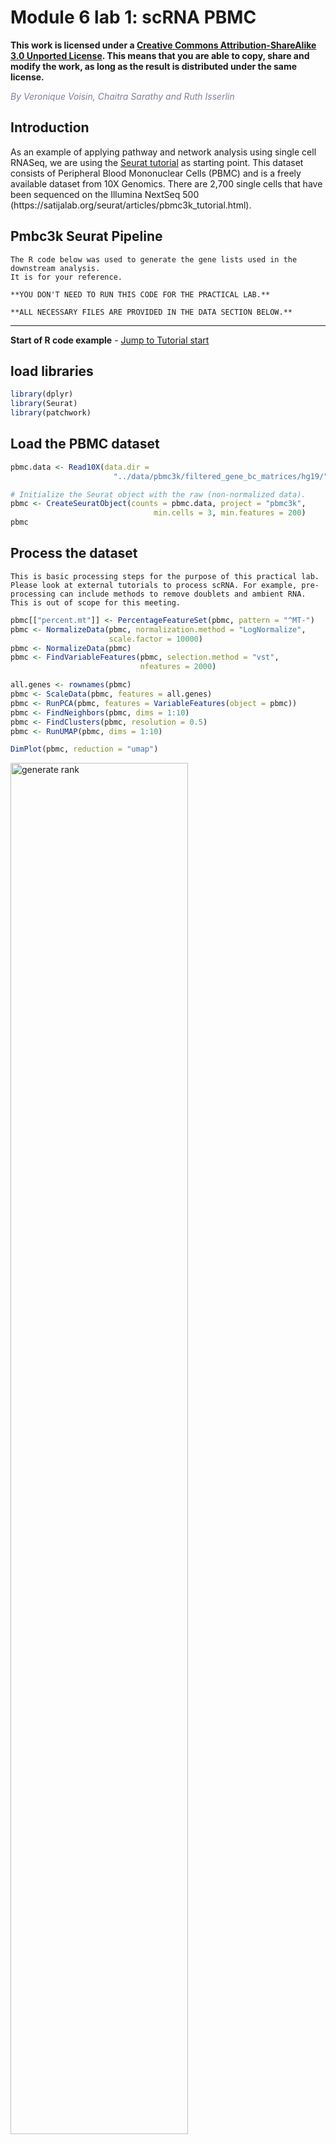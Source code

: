 # Module 6 lab 1: scRNA PBMC {#scRNA_PBMC}

**This work is licensed under a [Creative Commons Attribution-ShareAlike 3.0 Unported License](http://creativecommons.org/licenses/by-sa/3.0/deed.en_US). This means that you are able to copy, share and modify the work, as long as the result is distributed under the same license.**
 
*<font color="#827e9c">By Veronique Voisin, Chaitra Sarathy and Ruth Isserlin</font>*

## Introduction
As an example of applying pathway and network analysis using single cell RNASeq, we are using the [Seurat tutorial](https://satijalab.org/seurat/articles/pbmc3k_tutorial.html) as starting point.  This dataset consists of Peripheral Blood Mononuclear Cells (PBMC) and is a freely available dataset from 10X Genomics. There are 2,700 single cells that have been sequenced on the Illumina NextSeq 500 (https://satijalab.org/seurat/articles/pbmc3k_tutorial.html). 



## Pmbc3k Seurat Pipeline
```block
The R code below was used to generate the gene lists used in the downstream analysis.
It is for your reference. 

**YOU DON'T NEED TO RUN THIS CODE FOR THE PRACTICAL LAB.** 

**ALL NECESSARY FILES ARE PROVIDED IN THE DATA SECTION BELOW.**
```

---

**Start of R code example** - [Jump to Tutorial start](#tutorial_start)

## load libraries
```r
library(dplyr)
library(Seurat)
library(patchwork)
```

## Load the PBMC dataset
```r
pbmc.data <- Read10X(data.dir = 
                       "../data/pbmc3k/filtered_gene_bc_matrices/hg19/")

# Initialize the Seurat object with the raw (non-normalized data).
pbmc <- CreateSeuratObject(counts = pbmc.data, project = "pbmc3k", 
                                min.cells = 3, min.features = 200)
pbmc
```

## Process the dataset
```block
This is basic processing steps for the purpose of this practical lab. Please look at external tutorials to process scRNA. For example, pre-processing can include methods to remove doublets and ambient RNA. This is out of scope for this meeting.
```

```r
pbmc[["percent.mt"]] <- PercentageFeatureSet(pbmc, pattern = "^MT-")
pbmc <- NormalizeData(pbmc, normalization.method = "LogNormalize", 
                      scale.factor = 10000)
pbmc <- NormalizeData(pbmc)
pbmc <- FindVariableFeatures(pbmc, selection.method = "vst", 
                             nfeatures = 2000)

all.genes <- rownames(pbmc)
pbmc <- ScaleData(pbmc, features = all.genes)
pbmc <- RunPCA(pbmc, features = VariableFeatures(object = pbmc))
pbmc <- FindNeighbors(pbmc, dims = 1:10)
pbmc <- FindClusters(pbmc, resolution = 0.5)
pbmc <- RunUMAP(pbmc, dims = 1:10)

DimPlot(pbmc, reduction = "umap")
```
<img src="./scRNAlab/images/scRNAlab1.png" alt="generate rank" width="75%" />


## Assign cell type identity to clusters
For this dataset, we use canonical markers to match clusters to known cell types:    
```r
new.cluster.ids <- c("Naive CD4 T", "CD14+ Mono", 
                     "Memory CD4 T", "B", "CD8 T", 
                      "FCGR3A+ Mono","NK", "DC", "Platelet")
names(new.cluster.ids) <- levels(pbmc)
pbmc <- RenameIdents(pbmc, new.cluster.ids)
DimPlot(pbmc, reduction = "umap", label = TRUE, pt.size = 0.5) 
                                                  + NoLegend()

```
<img src="./scRNAlab/images/scRNAlab2.png" alt="generate rank" width="75%" />


## Find differentially expressed features (cluster biomarkers)
Find markers for every cluster compared to the remaining cells and report only the genes with positive scores, ie. genes specific to the cluster and not the rest of the cells. The list of genes specific to each cluster will be used in the downstream analysis.
```r
#Use the FindAllMarkers seurat function to find all the genes 
#associated with each cluster
pbmc.markers <- FindAllMarkers(pbmc, only.pos = TRUE, min.pct = 0.25, 
                                              logfc.threshold = 0.25)
pbmc.markers %>%
    group_by(cluster) %>%
    slice_max(n = 2, order_by = avg_log2FC)

#plot graphs for a subset of the genes    
FeaturePlot(pbmc, features = c("MS4A1", "GNLY", "CD3E", 
                  "CD14", "FCER1A", "FCGR3A", "LYZ", "PPBP","CD8A"))
    
write.csv(pbmc.markers, "pbmc.markers.csv")

```
<img src="./scRNAlab/images/scRNAlab3.png" alt="generate rank" width="75%" />

## Create Gene list for each cluster to use with g:Profiler
Now that we have the list of genes that are specific to each cluster, it would be useful to perform pathway analysis on each list. It could provide a deeper understanding on each cluster. In some cases, it might help to adjust the labels associated with the clusters using marker genes.

In order to do that, we have extracted each cluster gene list from the [pbmc.markers.csv](./scRNAlab/data/Pancancer_pbmc.markers.csv) file.

```r
#modify the names of some of the clusters to get rid of spaces and symbols
pbmc.markers$cluster = gsub("Naive CD4 T", "Naive_CD4_T", 
                            pbmc.markers$cluster)
pbmc.markers$cluster = gsub("CD14\\+ Mono", "CD14pMono", 
                            pbmc.markers$cluster)
pbmc.markers$cluster = gsub("Memory CD4 T", "Memory_CD4_T", 
                            pbmc.markers$cluster)
pbmc.markers$cluster = gsub("CD8 T", "CD8_T", pbmc.markers$cluster)
pbmc.markers$cluster = gsub("FCGR3A\\+ Mono", "FCGR3Ap_Mono", 
                            pbmc.markers$cluster)

#get the set of unique cluster names
cluster_list = unique(pbmc.markers$cluster)

#go through each cluster and create a file of its associated genes. 
# output the genes associated with each cluster into a file named by the 
# cluster name
for (a in cluster_list){
  print(a)
  genelist = pbmc.markers$gene[which( pbmc.markers$cluster == a)]
  print(genelist)
  write.table(genelist, paste0(a, ".txt"), sep= "\t", col.names = F, 
                                              row.names = F, quote=F)
}
```


**End of R code example**

---

## Data (gene lists for each cluster)  {#tutorial_start}

 * [Naive_CD4_T.txt](./scRNAlab/data/Naive_CD4_T.txt)
 * [CD14pMono.txt](./scRNAlab/data/CD14pMono.txt)
 * [Memory_CD4_T.txt](./scRNAlab/data/Memory_CD4_T.txt)
 * [B.txt](./scRNAlab/data/B.txt)
 * [CD8_T.txt](./scRNAlab/data/CD8_T.txt)
 * [FCGR3Ap_Mono.txt](./scRNAlab/data/FCGR3Ap_Mono.txt)
 * [NK.txt](./scRNAlab/data/NK.txt)
 * [DC.txt](./scRNAlab/data/DC.txt)
 * [Platelet.txt](./scRNAlab/data/Platelet.txt)

## Run pathway enrichment analysis using g:Profiler

For this practical lab, we will use the platelet gene list to enriched pathways and processes using g:Profiler. 

  1. Open the g:Profiler website at [g:Profiler](https://biit.cs.ut.ee/gprofiler/gost) in your web browser.
  1. Open the file ([Platelet.txt](./scRNAlab/data/Platelet.txt)) in a simple text editor such as Notepad or Textedit.  Select and copy the list of genes.
  1.  Paste the gene list  into the Query field in top-left corner of the g:Profiler interface. 
  1.   Click on the *Advanced options* tab to expand it.
  1.   Set *Significance threshold* to "Benjamini-Hochberg FDR"
  1.   Select 0.05
  1.  Click on the *Data sources* tab to expand it:
  1.  UnSelect all gene-set databases by clicking the "clear all" button.
  1.  In the *Gene Ontology* category, check  *GO Biological Process* and *No electronic GO annotations*.
  1.  In the *biological pathways* category, check *Reactome* and check *WikiPathways*.
  1.  Click on the *Run query* button to run g:Profiler. <br><img src="./scRNAlab/images/scRNAlab4.png" alt="generate rank" width="75%" />
  1.  Save the results<br>
      * In the *Detailed Results* panel, select "GEM" . 
      * keep the minimum term size set to 10 
      * set maximum term size to 500 
      * This will save the results in a text file in the "Generic Enrichment Map" format that we will use to visualize in Cytoscape.<br><img src="./scRNAlab/images/scRNAlab5.png" alt="generate rank" width="75%" />
  1. Download the pathway database files.<br>
      * Go to the top of the page and expand the "Data sources" tab. Click on the 'combined name.gmt' link located at bottom of this tab. It will download a file named *combined name.gmt* containing a pathway database gmt file with all the available sources. 
  1. Rename the file to [gProfiler_platelet.txt](./scRNAlab/data/gProfiler_platelet.txt)

## Create an enrichment map in Cytoscape
  1. Open Cytoscape
  1. Go to **Apps** -> **EnrichmentMap**
  1. Select the EnrichmentMap and click on the + sign to open the app.<br><img src="./scRNAlab/images/scRNAlab6a.png" alt="generate rank" width="75%" />
  1. Drag and drop the g:Profiler file ([gProfiler_platelet.txt](./scRNAlab/data/gProfiler_platelet.txt)) and the gmt file ([gprofiler_full_hsapiens.name.gmt](./scRNAlab/data/gprofiler_full_hsapiens.name.gmt))
  1. Set **FDR q-value cutoff** to 0.001
  1. Click on **Build**<br><img src="./scRNAlab/images/scRNAlab6.png" alt="generate rank" width="75%" />
  1. An enrichment map is created:<br><img src="./scRNAlab/images/scRNAlab7a.png" alt="generate rank" width="75%" />
  1. For clarity, you can use the AutoAnnotate app to annotate and cluster the enrichment map.
  1. In Cytoscape menu , go to **Apps**,--> **AutoAnnotate**,--> **New Annotation Set...**
  1. A dialog box opens, click on **OK**<br><img src="./scRNAlab/images/scRNAlab8a.png" alt="generate rank" width="100%" />

```block
The boxes **Palette**, **Scale Font by cluster size** and **Word Wrap** have been selected. The clusters have been moved around for clarity.
```

```block
You might have a slightly different network as the notebook might have been prepared using a previous version of g:Profiler. g:Profiler updates its databases regularly. Archived databases can be retrieved here: https://biit.cs.ut.ee/gprofiler/page/archives.
```

## GSEA from pseudobulk
### pseudobulk creation, differential expression and rank file

We also can create pseudobulk data from the scRNA data by summing all cells into defined groups. We used the clusters to group the cells and we calculate  differential expression using edgeR. We compare the CD4 cells (Naive CD4 T and Memory CD4 T) and the monocytic cells (CD14+ Mono and "FCGR3A+ Mono) .

As shown in [module 3](#gsea_mod3), in order to perform pathway analysis,we prepare a rank file, run GSEA and create an enrichment map in Cytoscape.

* Data:
  * rank file: [CD4vsMono.rnk](./scRNAlab/data/CD4vsMono.rnk)
  * gmt file:  [Human_GOBP_AllPathways_no_GO_iea_April_02_2023_symbol.gmt](./Module2/gsea/data/Human_GOBP_AllPathways_no_GO_iea_April_02_2023_symbol.gmt)
 
## run GSEA:
  1. Open GSEA
  1. Select **Load Data**
  1. Drag and Drop the rank  [CD4vsMono.rnk](./scRNAlab/data/CD4vsMono.rnk) and gmt * [Human_GOBP_AllPathways_no_GO_iea_April_02_2023_symbol.gmt](./Module2/gsea/data/Human_GOBP_AllPathways_no_GO_iea_April_02_2023_symbol.gmt) files.
  1. Click on **Load these files**
  1. Click on **Run GSEAPreranked**
  1. In **Gene sets database**, click on the 3 dots, select **Local GMX/GMT** , select the gmt file, click on OK.
  1. Set the **Number of permutations** to 100
  1. Select the rank file: CD4vsMono.rnk
  1. Expand **Basic Fields**
  1. In the field **Collapse/Remap to gene symbols**, select **No_Collapse**
  1. Add an analysis name of your choice
  1. Set **Max size** to 200 and **Min size** to 10.
  1. Click on **Run**<br><img src="./scRNAlab/images/scRNAlab9.png" alt="generate rank" width="100%" />

```block
Use 2000 permutations and MAX_Size to 1000 for your own analysis. You can decide to further reduce MAX_Size to 500 or 200. 
```
 
## Create an EnrichmentMap:
  1. Open Cytoscape
  1.  Go to **Apps** -> **EnrichmentMap**
  1. Select the EnrichmentMap tab, click on the + sign. A **Create Enrichment Map** windows pops up.
  1. Drag and drop the GSEA folder in the **Data Sets** window. It automatically populates the fields.
  1. Set the **FDR q-value cutoff** to 0.01 
  1. Click on **Build**<br><img src="./scRNAlab/images/scRNAlab10.png" alt="generate rank" width="100%" />

  * The enrichment map is now created. The red nodes are pathways enriched in genes up-regulated in CD4 cells when compared to the monocytic cells. The blue nodes are pathways enriched in genes up-regulated in monocytic cells.<br><img src="./scRNAlab/images/scRNAlab11.png" alt="generate rank" width="100%" />


See code below for your reference ( pseudobulk, differential expression and rank file). 
```r
library(dplyr)
library(Seurat)
library(patchwork)
library(ggplot2)
library(AUCell)
library(RColorBrewer)
library(scuttle)
library(SingleCellExperiment)
library(edgeR)
library(affy)

names(new.cluster.ids) <- levels(pbmc)
pbmc <- RenameIdents(pbmc, new.cluster.ids)
counts <- pbmc@assays$RNA@counts 
metadata <- pbmc@meta.data
sce <- SingleCellExperiment(assays = list(counts = counts), colData = metadata)
sum_by <- c("seurat_clusters")
summed <- scuttle::aggregateAcrossCells(sce, id=colData(sce)[,sum_by])
raw <- assay(summed, "counts") 
colnames(raw) =   c("Naive_CD4_T", "CD14p_Mono", "Memory_CD4_T", "B", "CD8_T", 
                    "FCGR3Ap_Mono","NK", "DC", "Platelet")
saveRDS(raw, "raw.rds")

count_mx = as.matrix(raw)
myGroups = c("CD4","Mono" ,"CD4","B" , "CD8_T","Mono","NK", "DC","Platelet" )
y <- DGEList(counts=count_mx,group=factor(myGroups))
keep <- filterByExpr(y)
y <- y[keep,keep.lib.sizes=FALSE]
y <- calcNormFactors(y)
design <- model.matrix(~0 + myGroups )
y <- estimateDisp(y,design)
my.contrasts <- makeContrasts(CD4vsMono=myGroupsCD4-myGroupsMono, 
                              levels = design )
mycontrast = "CD4vsMono"
fit <- glmQLFit(y,design)
qlf <- glmQLFTest(fit,coef=2, contrast = my.contrasts[])
table2 = topTags(qlf, n = nrow(y))
table2 = table2$table
table2$score =  sign(table2$logFC) * -log10(table2$PValue)
myrank = cbind.data.frame(rownames(table2), table2$score)
colnames(myrank) = c("gene", "score")
myrank = myrank[ order(myrank$score, decreasing = TRUE),]
write.table(myrank, paste0(mycontrast, ".rnk"), sep="\t", row.names = FALSE, 
            col.names = FALSE, quote = FALSE)
```


```block
Some methods like AddModuleScore or AUCell do pathway enrichment analysis of each of cells and the enrichment results are usually display on the UMAP using a color code. It involves R coding and is out of the scope for this workshop.
```









